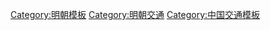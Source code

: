 {{Navbox
|name  = 明朝川藏路線
|title = 四川－西藏交通路線圖
|titlestyle = background:khaki;
|groupstyle= background:khaki;

|group1 =
|list1  = 
<table align="left"><tr><td align="right" rowspan=2>'''[[成都]]'''－[[新津]]－[[邛崍|邛州]]－[[名山]]－[[雅安|雅州]]－[[天全|碉門]] &lt; </td><td align="left"><td align="centre"> （中途改道） </td><td rowspan="2" align="centre">&gt; [[康定市|打箭爐]]－[[理塘]]－[[巴塘]]－[[貢覺|館覺]]－[[察雅|乍丫]]－[[昌都]]－[[桑多鎮|恩達]]－[[洛隆]]－[[邊壩]]－[[加貢鄉|甲貢]]－[[嘉黎]]－[[工布江達|江達]]－鹿馬嶺－烏蘇江－[[墨竹工卡|墨竹]]－'''[[拉薩]]'''</tr><tr><td align="left"><td align="centre"> [[滎經]]－[[漢源|黎州]]－飛越嶺－化林坪－瀘水－冷竹關</td> </tr><tr><td colspan="2"></table> 
}}
<noinclude>
[[Category:明朝模板]]
[[Category:明朝交通]]
[[Category:中国交通模板]]
</noinclude>